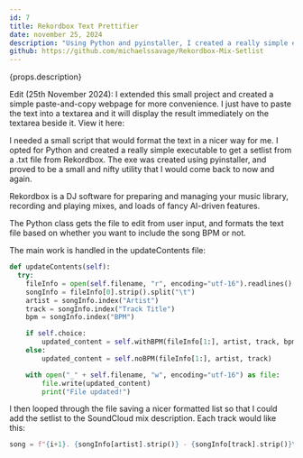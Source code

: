 ---
id: 7
title: Rekordbox Text Prettifier
date: november 25, 2024
description: "Using Python and pyinstaller, I created a really simple executable to get the track setlist from a .txt file from Rekordbox after recording a mix."
github: https://github.com/michaelssavage/Rekordbox-Mix-Setlist 
---


<ImgPositioner>
  <Picture src={rekordbox} alt="rekordbox icon" />
</ImgPositioner>

{props.description}

Edit (25th November 2024): I extended this small project and created a simple paste-and-copy webpage for more convenience. I just have to paste the text into a textarea and it will display the result immediately on the textarea beside it. View it here: <Anchor link="/blog/pretty-text" text="text prettifier" variant="link" />

I needed a small script that would format the text in a nicer way for me. I opted for Python and created a really simple executable to get a setlist from a .txt file from Rekordbox. The exe was created using pyinstaller, and proved to be a small and nifty utility that I would come back to now and again.

Rekordbox is a DJ software for preparing and managing your music library, recording and playing mixes, and loads of fancy AI-driven features.

The Python class gets the file to edit from user input, and formats the text file based on whether you want to include the song BPM or not.

The main work is handled in the updateContents file:

```python
def updateContents(self):
  try:
    fileInfo = open(self.filename, "r", encoding="utf-16").readlines()
    songInfo = fileInfo[0].strip().split("\t")
    artist = songInfo.index("Artist")
    track = songInfo.index("Track Title")
    bpm = songInfo.index("BPM")

    if self.choice:
        updated_content = self.withBPM(fileInfo[1:], artist, track, bpm)
    else:
        updated_content = self.noBPM(fileInfo[1:], artist, track)

    with open("_" + self.filename, "w", encoding="utf-16") as file:
        file.write(updated_content)
        print("File updated!")
```

I then looped through the file saving a nicer formatted list so that I could add the setlist to the SoundCloud mix description. Each track would like this:

```python
song = f"{i+1}. {songInfo[artist].strip()} - {songInfo[track].strip()}\n"
```
